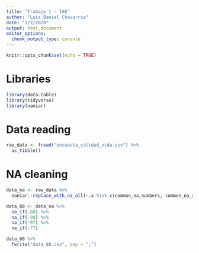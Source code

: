 ```yaml
---
title: "Trabajo 1 - TAE"
author: "Luis Daniel Chavarría"
date: "2/2/2020"
output: html_document
editor_options: 
  chunk_output_type: console
---
```


```r
knitr::opts_chunk$set(echo = TRUE)
```

# Libraries

```r
library(data.table)
library(tidyverse)
library(naniar)
```

# Data reading

```r
raw_data <- fread("encuesta_calidad_vida.csv") %>% 
  as_tibble()
```

# NA cleaning

```r
data_na <- raw_data %>%
  naniar::replace_with_na_all(~.x %in% c(common_na_numbers, common_na_strings))

data_88 <- data_na %>% 
  na_if(-88) %>% 
  na_if(-98) %>% 
  na_if(-97) %>% 
  na_if(-77)

data_88 %>% 
  fwrite("data_88.csv", sep = ";")
```

